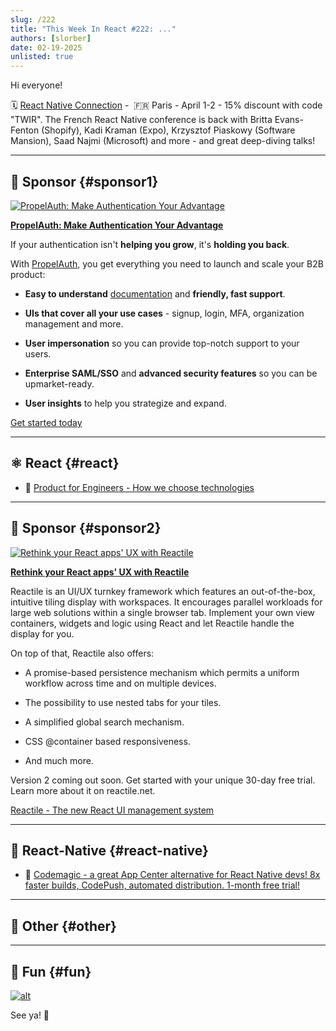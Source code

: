 ```yaml
---
slug: /222
title: "This Week In React #222: ..."
authors: [slorber]
date: 02-19-2025
unlisted: true
---
```


Hi everyone!

<Todo />

🗓️ [React Native Connection](https://reactnativeconnection.io/?utm_source=thisweekinreact) -  🇫🇷 Paris - April 1-2 - 15% discount with code "TWIR". The French React Native conference is back with Britta Evans-Fenton (Shopify), Kadi Kraman (Expo), Krzysztof Piaskowy (Software Mansion), Saad Najmi (Microsoft) and more - and great deep-diving talks!

<!-- truncate -->


<Support />

---

## 💸 Sponsor {#sponsor1}

[![PropelAuth: Make Authentication Your Advantage](/emails/issues/218/propelauth.jpg)](https://www.propelauth.com/?utm_source=newsletter&utm_campaign=twinrfeb192024)

**[PropelAuth: Make Authentication Your Advantage](https://www.propelauth.com/?utm_source=newsletter&utm_campaign=twinrfeb192024)**

If your authentication isn't **helping you grow**, it's **holding you back**.  
  
With [PropelAuth](https://www.propelauth.com/?utm_source=newsletter&utm_campaign=twinrjan222024), you get everything you need to launch and scale your B2B product:

*   **Easy to understand** [documentation](https://docs.propelauth.com/?utm_source=newsletter&utm_campaign=twinrjan222024) and **friendly, fast support**.
    
*   **UIs that cover all your use cases** - signup, login, MFA, organization management and more.
    
*   **User impersonation** so you can provide top-notch support to your users.
    
*   **Enterprise SAML/SSO** and **advanced security features** so you can be upmarket-ready.
    
*   **User insights** to help you strategize and expand.
    

[Get started today](https://www.propelauth.com/?utm_source=newsletter&utm_campaign=twinrjan222024)

---

## ⚛️ React {#react}

<Todo />

- 💸 [Product for Engineers - How we choose technologies](https://dub.link/twir-feb19)

<SubscribeFormEmbed placement="middle" />

---

## 💸 Sponsor {#sponsor2}

[![Rethink your React apps' UX with Reactile](/emails/issues/216/reactile.jpg)](https://www.reactile.net/?utm_source=ThisweekinReact)

**[Rethink your React apps' UX with Reactile](https://www.reactile.net/?utm_source=ThisweekinReact)**

Reactile is an UI/UX turnkey framework which features an out-of-the-box, intuitive tiling display with workspaces. It encourages parallel workloads for large web solutions within a single browser tab. Implement your own view containers, widgets and logic using React and let Reactile handle the display for you.

On top of that, Reactile also offers:

*   A promise-based persistence mechanism which permits a uniform workflow across time and on multiple devices.
    
*   The possibility to use nested tabs for your tiles.
    
*   A simplified global search mechanism.
    
*   CSS @container based responsiveness.
    
*   And much more.
    

Version 2 coming out soon. Get started with your unique 30-day free trial. Learn more about it on reactile.net.

[Reactile - The new React UI management system](https://www.reactile.net/price?utm_source=ThisweekinReact)

---

## 📱 React-Native {#react-native}

<Todo />

- 💸 [Codemagic - a great App Center alternative for React Native devs! 8x faster builds, CodePush, automated distribution. 1-month free trial!](https://codemagic.io/migration-from-app-center/?utm_source=newsletter&utm_medium=email&utm_campaign=app_center_this_week_react)

---

## 🔀 Other {#other}

<Todo />

---

## 🤭 Fun {#fun}

<Todo />

[![alt](/emails/issues/215/meme.jpg)](https://twitter.com/TODOTODOTODOTODOTODOTODOTODOTODOTODOTODO)

See ya! 👋
